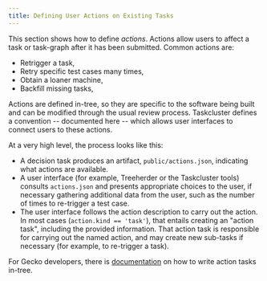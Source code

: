 ```yaml
---
title: Defining User Actions on Existing Tasks
---
```


This section shows how to define *actions*. Actions allow users to affect a
task or task-graph after it has been submitted. Common actions are:

-   Retrigger a task,
-   Retry specific test cases many times,
-   Obtain a loaner machine,
-   Backfill missing tasks,

Actions are defined in-tree, so they are specific to the software being built
and can be modified through the usual review process.  Taskcluster defines a
convention -- documented here -- which allows user interfaces to connect users
to these actions.

At a very high level, the process looks like this:

-   A decision task produces an artifact, `public/actions.json`,
    indicating what actions are available.
-   A user interface (for example, Treeherder or the Taskcluster
    tools) consults `actions.json` and presents appropriate choices to
    the user, if necessary gathering additional data from the user,
    such as the number of times to re-trigger a test case.
-   The user interface follows the action description to carry out the
    action. In most cases (`action.kind == 'task'`), that entails
    creating an "action task", including the provided information.
    That action task is responsible for carrying out the named action,
    and may create new sub-tasks if necessary (for example, to
    re-trigger a task).

For Gecko developers, there is [documentation](https://firefox-source-docs.mozilla.org/taskcluster/taskcluster/action-implementation.html) on how to write action tasks in-tree.
